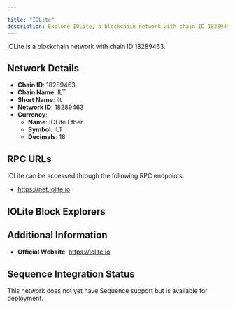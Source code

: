 ```yaml
---

title: "IOLite"
description: Explore IOLite, a blockchain network with chain ID 18289463. Learn about its native currency, IOLite Ether, and how to interact with the network.
---
```




IOLite is a blockchain network with chain ID 18289463.

## Network Details

- **Chain ID**: 18289463
- **Chain Name**: ILT
- **Short Name**: ilt
- **Network ID**: 18289463
- **Currency**: 
  - **Name**: IOLite Ether
  - **Symbol**: ILT
  - **Decimals**: 18

## RPC URLs

IOLite can be accessed through the following RPC endpoints:

- https://net.iolite.io

## IOLite Block Explorers



## Additional Information

- **Official Website**: https://iolite.io

## Sequence Integration Status

This network does not yet have Sequence support but is available for deployment.
